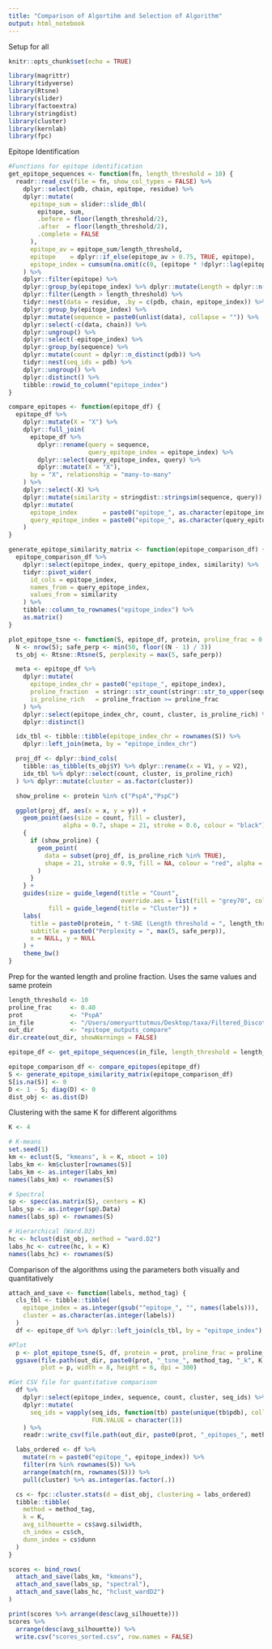 ```yaml
---
title: "Comparison of Algortihm and Selection of Algorithm"
output: html_notebook
---
```


Setup for all
```r
knitr::opts_chunk$set(echo = TRUE)

library(magrittr)
library(tidyverse)
library(Rtsne)
library(slider)
library(factoextra)
library(stringdist)
library(cluster)
library(kernlab)
library(fpc)

```

Epitope Identification
```r
#Functions for epitope identification
get_epitope_sequences <- function(fn, length_threshold = 10) {
  readr::read_csv(file = fn, show_col_types = FALSE) %>%
    dplyr::select(pdb, chain, epitope, residue) %>%
    dplyr::mutate(
      epitope_sum = slider::slide_dbl(
        epitope, sum,
        .before = floor(length_threshold/2),
        .after  = floor(length_threshold/2),
        .complete = FALSE
      ),
      epitope_av = epitope_sum/length_threshold,
      epitope    = dplyr::if_else(epitope_av > 0.75, TRUE, epitope),
      epitope_index = cumsum(na.omit(c(0, (epitope * !dplyr::lag(epitope, n = 1L)))))
    ) %>%
    dplyr::filter(epitope) %>%
    dplyr::group_by(epitope_index) %>% dplyr::mutate(Length = dplyr::n()) %>% dplyr::ungroup() %>%
    dplyr::filter(Length > length_threshold) %>%
    tidyr::nest(data = residue, .by = c(pdb, chain, epitope_index)) %>%
    dplyr::group_by(epitope_index) %>%
    dplyr::mutate(sequence = paste0(unlist(data), collapse = "")) %>%
    dplyr::select(-c(data, chain)) %>%
    dplyr::ungroup() %>%
    dplyr::select(-epitope_index) %>%
    dplyr::group_by(sequence) %>%
    dplyr::mutate(count = dplyr::n_distinct(pdb)) %>%
    tidyr::nest(seq_ids = pdb) %>%
    dplyr::ungroup() %>%
    dplyr::distinct() %>%
    tibble::rowid_to_column("epitope_index")
}

compare_epitopes <- function(epitope_df) {
  epitope_df %>%
    dplyr::mutate(X = "X") %>%
    dplyr::full_join(
      epitope_df %>%
        dplyr::rename(query = sequence,
                      query_epitope_index = epitope_index) %>%
        dplyr::select(query_epitope_index, query) %>%
        dplyr::mutate(X = "X"),
      by = "X", relationship = "many-to-many"
    ) %>%
    dplyr::select(-X) %>%
    dplyr::mutate(similarity = stringdist::stringsim(sequence, query)) %>%
    dplyr::mutate(
      epitope_index       = paste0("epitope_", as.character(epitope_index)),
      query_epitope_index = paste0("epitope_", as.character(query_epitope_index))
    )
}

generate_epitope_similarity_matrix <- function(epitope_comparison_df) {
  epitope_comparison_df %>%
    dplyr::select(epitope_index, query_epitope_index, similarity) %>%
    tidyr::pivot_wider(
      id_cols = epitope_index,
      names_from = query_epitope_index,
      values_from = similarity
    ) %>%
    tibble::column_to_rownames("epitope_index") %>%
    as.matrix()
}

plot_epitope_tsne <- function(S, epitope_df, protein, proline_frac = 0.40) {
  N <- nrow(S); safe_perp <- min(50, floor((N - 1) / 3))
  ts_obj <- Rtsne::Rtsne(S, perplexity = max(5, safe_perp))

  meta <- epitope_df %>%
    dplyr::mutate(
      epitope_index_chr = paste0("epitope_", epitope_index),
      proline_fraction  = stringr::str_count(stringr::str_to_upper(sequence), "P") / nchar(sequence),
      is_proline_rich   = proline_fraction >= proline_frac
    ) %>%
    dplyr::select(epitope_index_chr, count, cluster, is_proline_rich) %>%
    dplyr::distinct()

  idx_tbl <- tibble::tibble(epitope_index_chr = rownames(S)) %>%
    dplyr::left_join(meta, by = "epitope_index_chr")

  proj_df <- dplyr::bind_cols(
    tibble::as_tibble(ts_obj$Y) %>% dplyr::rename(x = V1, y = V2),
    idx_tbl %>% dplyr::select(count, cluster, is_proline_rich)
  ) %>% dplyr::mutate(cluster = as.factor(cluster))

  show_proline <- protein %in% c("PspA","PspC")

  ggplot(proj_df, aes(x = x, y = y)) +
    geom_point(aes(size = count, fill = cluster),
               alpha = 0.7, shape = 21, stroke = 0.6, colour = "black") +
    {
      if (show_proline) {
        geom_point(
          data = subset(proj_df, is_proline_rich %in% TRUE),
          shape = 21, stroke = 0.9, fill = NA, colour = "red", alpha = 0.95
        )
      }
    } +
    guides(size = guide_legend(title = "Count",
                               override.aes = list(fill = "grey70", colour = NA, alpha = 1, shape = 21)),
           fill = guide_legend(title = "Cluster")) +
    labs(
      title = paste0(protein, " t-SNE (Length threshold = ", length_threshold, ")"),
      subtitle = paste0("Perplexity = ", max(5, safe_perp)),
      x = NULL, y = NULL
    ) +
    theme_bw()
}

```
Prep for the wanted length and proline fraction. Uses the same values and same protein
```r

length_threshold <- 10
proline_frac     <- 0.40
prot             <- "PspA"
in_file          <- "/Users/omeryurttutmus/Desktop/taxa/Filtered_Discotope_LPXTG/pspA_filtered_epitopes_justInterpro.csv"
out_dir          <- "epitope_outputs_compare"
dir.create(out_dir, showWarnings = FALSE)

epitope_df <- get_epitope_sequences(in_file, length_threshold = length_threshold)

epitope_comparison_df <- compare_epitopes(epitope_df)
S <- generate_epitope_similarity_matrix(epitope_comparison_df)
S[is.na(S)] <- 0
D <- 1 - S; diag(D) <- 0
dist_obj <- as.dist(D)

```
Clustering with the same K for different algorithms
```r
K <- 4

# K-means
set.seed(1)
km <- eclust(S, "kmeans", k = K, nboot = 10)
labs_km <- km$cluster[rownames(S)]
labs_km <- as.integer(labs_km)        
names(labs_km) <- rownames(S)

# Spectral
sp <- specc(as.matrix(S), centers = K)
labs_sp <- as.integer(sp@.Data)
names(labs_sp) <- rownames(S) 

# Hierarchical (Ward.D2)
hc <- hclust(dist_obj, method = "ward.D2")
labs_hc <- cutree(hc, k = K)
names(labs_hc) <- rownames(S)


```
Comparison of the algorithms using the parameters both visually and quantitatively
```r
attach_and_save <- function(labels, method_tag) {
  cls_tbl <- tibble::tibble(
    epitope_index = as.integer(gsub("^epitope_", "", names(labels))),
    cluster = as.character(as.integer(labels))
  )
  df <- epitope_df %>% dplyr::left_join(cls_tbl, by = "epitope_index")

#Plot
  p <- plot_epitope_tsne(S, df, protein = prot, proline_frac = proline_frac)
  ggsave(file.path(out_dir, paste0(prot, "_tsne_", method_tag, "_k", K, ".png")),
         plot = p, width = 8, height = 6, dpi = 300)

#Get CSV file for quantitative comparison
  df %>%
    dplyr::select(epitope_index, sequence, count, cluster, seq_ids) %>%
    dplyr::mutate(
      seq_ids = vapply(seq_ids, function(tb) paste(unique(tb$pdb), collapse = ";"),
                       FUN.VALUE = character(1))
    ) %>%
    readr::write_csv(file.path(out_dir, paste0(prot, "_epitopes_", method_tag, "_k", K, ".csv")))

  labs_ordered <- df %>%
    mutate(rn = paste0("epitope_", epitope_index)) %>%
    filter(rn %in% rownames(S)) %>%
    arrange(match(rn, rownames(S))) %>%
    pull(cluster) %>% as.integer(as.factor(.))

  cs <- fpc::cluster.stats(d = dist_obj, clustering = labs_ordered)
  tibble::tibble(
    method = method_tag,
    k = K,
    avg_silhouette = cs$avg.silwidth,
    ch_index = cs$ch,
    dunn_index = cs$dunn
  )
}

scores <- bind_rows(
  attach_and_save(labs_km, "kmeans"),
  attach_and_save(labs_sp, "spectral"),
  attach_and_save(labs_hc, "hclust_wardD2")
)

print(scores %>% arrange(desc(avg_silhouette)))
scores %>% 
  arrange(desc(avg_silhouette)) %>% 
  write.csv("scores_sorted.csv", row.names = FALSE)
```